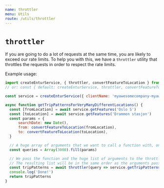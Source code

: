 ```yaml
---
name: throttler
menu: Utils
route: /utils/throttler
---
```


# `throttler`

If you are going to do a lot of requests at the same time, you are likely to exceed our rate limits.
To help you with this, we have a `throttler` utility that throttles the requests in order to respect the rate limits.

Example usage:

```javascript
import createEnturService, { throttler, convertFeatureToLocation } from '@entur/sdk'
// or: const { default: createEnturService, throttler, convertFeatureToLocation } = require('@entur/sdk')

const service = createEnturService({ clientName: 'myawesomecompany-myawesomeapp' })

async function getTripPatternsForVeryManyDifferentLocations() {
  const [fromLocation] = await service.getFeatures('Oslo S')
  const [toLocation] = await service.getFeatures('Drammen stasjon')
  const params = {
      searchDate: new Date(),
      from: convertFeatureToLocation(fromLocation),
      to: convertFeatureToLocation(toLocation),
  }

  // A huge array of arguments that we want to call a function with, one by one.
  const queries = Array(3000).fill(params)

  // We pass the function and the huge list of arguments to the throttler.
  // The resulting list will be in the same order as the arguments passed.
  const tripPatterns = await throttler(query => service.getTripPatterns(query), queries)
  console.log('Done!')
  return tripPatterns
}
```
